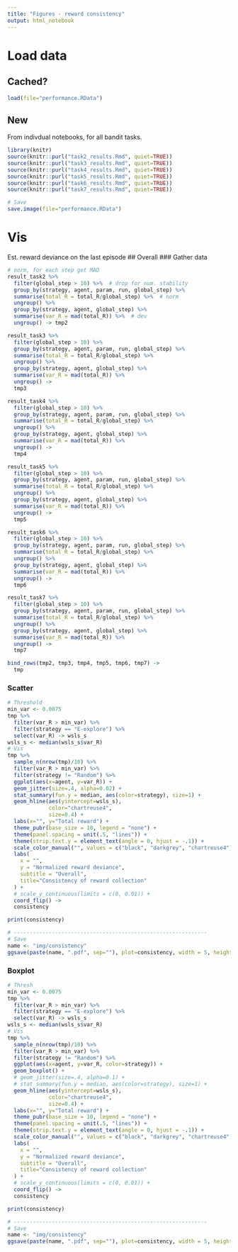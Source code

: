 ```yaml
---
title: "Figures - reward consistency"
output: html_notebook
---
```


# Load data
## Cached?
```r
load(file="performance.RData")
```

## New
From indivdual notebooks, for all bandit tasks.
```r
library(knitr)
source(knitr::purl("task2_results.Rmd", quiet=TRUE))
source(knitr::purl("task3_results.Rmd", quiet=TRUE))
source(knitr::purl("task4_results.Rmd", quiet=TRUE))
source(knitr::purl("task5_results.Rmd", quiet=TRUE))
source(knitr::purl("task6_results.Rmd", quiet=TRUE))
source(knitr::purl("task7_results.Rmd", quiet=TRUE))

# Save
save.image(file="performance.RData")
```

# Vis
Est. reward deviance on the last episode
## Overall
### Gather data
```r
# norm, for each step get MAD
result_task2 %>%  
  filter(global_step > 10) %>%  # drop for num. stability
  group_by(strategy, agent, param, run, global_step) %>% 
  summarise(total_R = total_R/global_step) %>%  # norm 
  ungroup() %>% 
  group_by(strategy, agent, global_step) %>%
  summarise(var_R = mad(total_R)) %>%  # dev
  ungroup() -> tmp2

result_task3 %>%  
  filter(global_step > 10) %>% 
  group_by(strategy, agent, param, run, global_step) %>% 
  summarise(total_R = total_R/global_step) %>% 
  ungroup() %>% 
  group_by(strategy, agent, global_step) %>% 
  summarise(var_R = mad(total_R)) %>% 
  ungroup() ->
  tmp3

result_task4 %>%  
  filter(global_step > 10) %>% 
  group_by(strategy, agent, param, run, global_step) %>% 
  summarise(total_R = total_R/global_step) %>% 
  ungroup() %>% 
  group_by(strategy, agent, global_step) %>% 
  summarise(var_R = mad(total_R)) %>% 
  ungroup() -> 
  tmp4

result_task5 %>%  
  filter(global_step > 10) %>% 
  group_by(strategy, agent, param, run, global_step) %>% 
  summarise(total_R = total_R/global_step) %>% 
  ungroup() %>% 
  group_by(strategy, agent, global_step) %>% 
  summarise(var_R = mad(total_R)) %>% 
  ungroup() -> 
  tmp5

result_task6 %>%  
  filter(global_step > 10) %>% 
  group_by(strategy, agent, param, run, global_step) %>% 
  summarise(total_R = total_R/global_step) %>% 
  ungroup() %>% 
  group_by(strategy, agent, global_step) %>% 
  summarise(var_R = mad(total_R)) %>% 
  ungroup() -> 
  tmp6

result_task7 %>%  
  filter(global_step > 10) %>% 
  group_by(strategy, agent, param, run, global_step) %>% 
  summarise(total_R = total_R/global_step) %>% 
  ungroup() %>% 
  group_by(strategy, agent, global_step) %>% 
  summarise(var_R = mad(total_R)) %>% 
  ungroup() ->
  tmp7

bind_rows(tmp2, tmp3, tmp4, tmp5, tmp6, tmp7) ->
  tmp
```


### Scatter
```r
# Threshold 
min_var <- 0.0075
tmp %>% 
  filter(var_R > min_var) %>% 
  filter(strategy == "E-explore") %>% 
  select(var_R) -> wsls_s
wsls_s <- median(wsls_s$var_R)
# Vis
tmp %>% 
  sample_n(nrow(tmp)/10) %>% 
  filter(var_R > min_var) %>%
  filter(strategy != "Random") %>% 
  ggplot(aes(x=agent, y=var_R)) +
  geom_jitter(size=.4, alpha=0.02) +
  stat_summary(fun.y = median, aes(color=strategy), size=1) +
  geom_hline(aes(yintercept=wsls_s), 
             color="chartreuse4",
             size=0.4) +
  labs(x="", y="Total reward") +
  theme_pubr(base_size = 10, legend = "none") +
  theme(panel.spacing = unit(.5, "lines")) +
  theme(strip.text.y = element_text(angle = 0, hjust = -.1)) +
  scale_color_manual("", values = c("black", "darkgrey", "chartreuse4")) +
  labs(
    x = "",
    y = "Normalized reward deviance",
    subtitle = "Overall",
    title="Consistency of reward collection"
  ) +
  # scale_y_continuous(limits = c(0, 0.01)) +
  coord_flip() ->
  consistency

print(consistency)

# -------------------------------------------------------------
# Save
name <- "img/consistency"
ggsave(paste(name, ".pdf", sep=""), plot=consistency, width = 5, height = 5)
```

### Boxplot
```r
# Thresh 
min_var <- 0.0075
tmp %>% 
  filter(var_R > min_var) %>% 
  filter(strategy == "E-explore") %>% 
  select(var_R) -> wsls_s
wsls_s <- median(wsls_s$var_R)
# Vis
tmp %>% 
  sample_n(nrow(tmp)/10) %>% 
  filter(var_R > min_var) %>% 
  filter(strategy != "Random") %>% 
  ggplot(aes(x=agent, y=var_R, color=strategy)) +
  geom_boxplot() +
  # geom_jitter(size=.4, alpha=0.1) +
  # stat_summary(fun.y = median, aes(color=strategy), size=1) +
  geom_hline(aes(yintercept=wsls_s), 
             color="chartreuse4",
             size=0.4) +
  labs(x="", y="Total reward") +
  theme_pubr(base_size = 10, legend = "none") +
  theme(panel.spacing = unit(.5, "lines")) +
  theme(strip.text.y = element_text(angle = 0, hjust = -.1)) +
  scale_color_manual("", values = c("black", "darkgrey", "chartreuse4")) +
  labs(
    x = "",
    y = "Normalized reward deviance",
    subtitle = "Overall",
    title="Consistency of reward collection"
  ) +
  # scale_y_continuous(limits = c(0, 0.01)) +
  coord_flip() ->
  consistency

print(consistency)

# -------------------------------------------------------------
# Save
name <- "img/consistency"
ggsave(paste(name, ".pdf", sep=""), plot=consistency, width = 5, height = 5)
```
